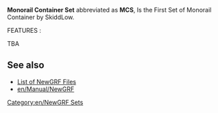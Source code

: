{{en/Infobox NewGRF|setname= Monorail Container Set
|screenshot=
|artist= SkiddLow
|coder= ''Coming soon''
|focus= Trains
|homepage=
|homepagename=
|copyright= copyrighted
}}


'''Monorail Container Set''' abbreviated as '''MCS''', Is the First Set of Monorail Container by SkiddLow.

FEATURES :

TBA


== See also ==
* [[en/Community/NewGRF List|List of NewGRF Files]]
* [[en/Manual/NewGRF]]

[[Category:en/NewGRF Sets]]